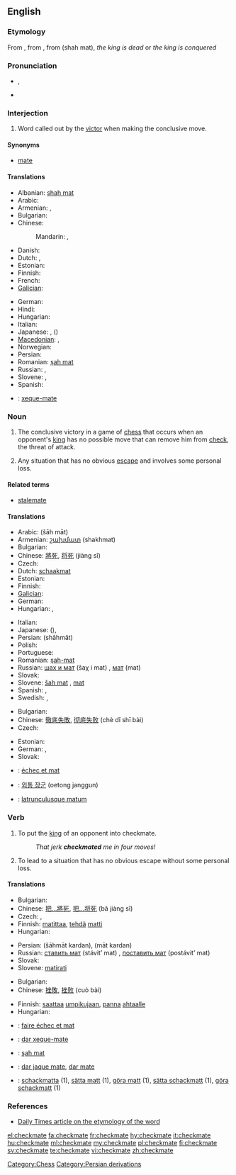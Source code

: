 ==English==

===Etymology===
From {{etyl|enm|en}} {{term|chekmat||lang=enm}}, from {{etyl|fro|en}} {{term|eschec mat|lang=fro}}, from {{etyl|fa|en}} {{fa-Arab|[[شاه مات]]}} (shah mat), ''the king is dead'' or ''the king is conquered''

===Pronunciation===
* {{IPA|/ˈʧɛkmeɪt/}}, {{SAMPA|/"tSEkmeIt/}}
* {{audio|En-us-checkmate.ogg|Audio (US)}}

===Interjection===
{{en-intj}}

# {{chess}} Word called out by the [[victor]] when making the conclusive move.

====Synonyms====
*{{sense|chess}} [[mate#Interjection|mate]]

====Translations====
{{trans-top|said when making the conclusive move in chess}}
* Albanian: [[shah mat]]
* Arabic: {{t|ar|مات|m|tr=maat|sc=Arab}}
* Armenian: {{t-|hy|շախ և մատ|tr=šax ev mat}},  {{t-|hy|մատ|tr=mat}}
* Bulgarian: {{t-|bg|мат}}
* Chinese:
*: Mandarin: {{t|zh|將死|sc=Hani}}, {{t|zh|将死|tr=jiàngsǐ|sc=Hani}}
* Danish: {{t-|da|skakmat|c}}
* Dutch: {{t+|nl|schaakmat}},  {{t+|nl|mat}}
* Estonian: {{t|et|šahh ja matt}}
* Finnish: {{t+|fi|shakki ja matti}}
* French: {{t+|fr|échec et mat}}
* [[Galician]]: {{t-|gl|xaque mate|xs=Galician}}
{{trans-mid}}
* German: {{t+|de|schachmatt}}
* Hindi: {{t|hi|मात|tr=māt|sc=Deva}}
* Hungarian: {{t+|hu|sakk-matt}}
* Italian: {{t+|it|scacco matto}}
* Japanese: {{t+|ja|チェックメイト|tr=chekkumeito}}, {{t-|ja|詰み|tr=tsumi}}({{Jpan|[[つみ]]}})
* [[Macedonian]]: {{t|mk|шах-мат|tr=šah-mat}},  {{t-|mk|мат|tr=mat}}
* Norwegian: {{t|no|sjakkmatt}}
* Persian: {{t|fa|شهمات|tr=šāhmāt|sc=fa-Arab}}
* Romanian: [[şah mat]]
* Russian: {{t+|ru|мат|m|tr=mat}}, {{t-|ru|шах и мат|šax i mat}}
* Slovene: {{t+|sl|šah mat}}, {{t-|sl|mat}}
* Spanish: {{t-|es|jaque mate}}
{{trans-bottom}}

{{checktrans-top}}
* {{ttbc|Portuguese}}: [[xeque-mate]] {{m}}
{{trans-bottom}}

===Noun===
{{wikipedia}}
{{en-noun}}

# The conclusive victory in a game of [[chess]] that occurs when an opponent's [[king]] has no possible move that can remove him from [[check]], the threat of attack.
# {{figuratively|by extension}} Any situation that has no obvious [[escape]] and involves some personal loss.

====Related terms====
* [[stalemate]]

====Translations====
{{trans-top|conclusive victory in a game of chess}}
* Arabic: {{Arab|[[شاه مات]]}} (šāh māt)
* Armenian: [[շախմատ]] (shakhmat)
* Bulgarian: {{t-|bg|мат|m}}
* Chinese: [[將死]], [[将死]] (jiàng sǐ)
* Czech: {{t+|cs|mat|m}}
* Dutch: [[schaakmat]]
* Estonian: {{t-|et|matt}}
* Finnish: {{t+|fi|matti}}
* [[Galician]]: {{t-|gl|xaque mate|m|xs=Galician}}
* German: {{t+|de|Schachmatt|n}}
* Hungarian: {{t+|hu|sakk-matt}},  {{t+|hu|matt}}
{{trans-mid}}
* Italian: {{t+|it|scacco matto|m}}
* Japanese: {{t-|ja|詰み|tr=tsumi}}({{Jpan|[[つみ]]}}), {{t+|ja|チェックメイト|tr=chekkumeito}}
* Persian: {{fa-Arab|[[شهمات]]}} (shâhmât)
* Polish: {{t+|pl|mat|m}}
* Portuguese: {{t+|pt|xeque-mate|m}}
* Romanian: [[şah-mat]] {{n}}
* Russian: [[шах и мат]] (šaχ i mat) {{m}}, [[мат]] (mat) {{m}}
* Slovak: {{t-|sk|mat|m}}
* Slovene: [[šah mat]] {{m}}, [[mat]] {{m}}
* Spanish: {{t-|es|jaque mate|m}}, {{t+|es|mate|m}}
* Swedish: {{t+|sv|matt|c}}, {{t+|sv|schack matt|c}}
{{trans-bottom}}

{{trans-top|situation with no obvious escape that involves personal loss}}
* Bulgarian: {{t-|bg|мат|m}}
* Chinese: [[徹底失敗]], [[彻底失败]] (chè dǐ shī bài)
* Czech: {{t-|cs|matová situace|f}}
{{trans-mid}}
* Estonian: {{t|et|lüüasaamine}}
* German: {{t+|de|Schachmatt|n}}, {{t+|de|Niederlage|f}}
* Slovak: {{t-|sk|matová situácia|f}}
{{trans-bottom}}

{{checktrans-top}}
* {{ttbc|French}}: [[échec et mat]]
* {{ttbc|Korean}}: [[외통 장군]] (oetong janggun)
{{checktrans-mid}}
* {{ttbc|Latin}}: [[latrunculusque matum]]
{{checktrans-bottom}}

===Verb===
{{en-verb|checkmat|ing}}

# {{transitive|chess}} To put the [[king]] of an opponent into checkmate.
#: ''That jerk '''checkmated''' me in four moves!''
# {{transitive|by extension}} To lead to a situation that has no obvious escape without some personal loss.

====Translations====
{{trans-top|to put an opponent into chessmate}}
* Bulgarian: {{t|bg|матирам}}
* Chinese: [[把...將死]], [[把...将死]] (bǎ jiàng sǐ)
* Czech: {{t-|cs|matovat}}, {{t-|cs|dát mat}}
* Finnish: [[matittaa]], [[tehdä]] [[matti]]
* Hungarian: {{t|hu|mattot ad}}
{{trans-mid}}
* Persian: {{fa-Arab|[[شهمات کردن]]}} (šāhmāt kardan), {{fa-Arab|[[مات کردن]]}} (māt kardan)
* Russian: [[ставить мат]] (stávit’ mat) {{impf}}, [[поставить мат]] (postávit’ mat) {{pf.}}
* Slovak: {{t-|sk|dať šach mat}}
* Slovene: [[matirati]]
{{trans-bottom}}

{{trans-top|to lead to a situation of no escape}}
* Bulgarian: {{t|bg|матирам}}
* Chinese: [[挫敗]], [[挫败]] (cuò bài)
{{trans-mid}}
* Finnish: [[saattaa]] [[umpikuja|umpikujaan]], [[panna]] [[ahdas|ahtaalle]]
* Hungarian: {{t|hu|sarokba szorít}}
{{trans-bottom}}

{{checktrans-top}}
* {{ttbc|French}}: [[faire échec et mat]]
* {{ttbc|Portuguese}}: [[dar xeque-mate]]
* {{ttbc|Romanian}}: [[şah mat]]
{{checktrans-mid}}
* {{ttbc|Spanish}}: [[dar jaque mate]], [[dar mate]]
* {{ttbc|Swedish}}: [[schackmatta]] (1), [[sätta matt]] (1), [[göra matt]] (1), [[sätta schackmatt]] (1), [[göra schackmatt]] (1)
{{checktrans-bottom}}

===References===
* [http://www.dailytimes.com.pk/print.asp?page=story_23-2-2003_pg3_5&ndate=08/05/2004%204:10:21%20PM Daily Times article on the etymology of the word]

[[Category:Chess]]
[[Category:Persian derivations]]

[[el:checkmate]]
[[fa:checkmate]]
[[fr:checkmate]]
[[hy:checkmate]]
[[it:checkmate]]
[[hu:checkmate]]
[[ml:checkmate]]
[[my:checkmate]]
[[pl:checkmate]]
[[fi:checkmate]]
[[sv:checkmate]]
[[te:checkmate]]
[[vi:checkmate]]
[[zh:checkmate]]
